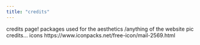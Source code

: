 ```yaml
---
title: "credits"
---
```


credits page! packages used for the aesthetics /anything of the website
pic credits...
icons https://www.iconpacks.net/free-icon/mail-2569.html
